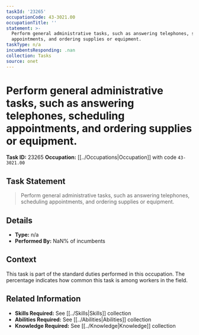 ```yaml
---
taskId: '23265'
occupationCode: 43-3021.00
occupationTitle: ''
statement: >-
  Perform general administrative tasks, such as answering telephones, scheduling
  appointments, and ordering supplies or equipment.
taskType: n/a
incumbentsResponding: .nan
collection: Tasks
source: onet
---
```

# Perform general administrative tasks, such as answering telephones, scheduling appointments, and ordering supplies or equipment.

**Task ID:** 23265
**Occupation:** [[../Occupations|Occupation]] with code `43-3021.00`

## Task Statement

> Perform general administrative tasks, such as answering telephones, scheduling appointments, and ordering supplies or equipment.

## Details

- **Type:** n/a
- **Performed By:** NaN% of incumbents

## Context

This task is part of the standard duties performed in this occupation. The percentage indicates how common this task is among workers in the field.

## Related Information

- **Skills Required:** See [[../Skills|Skills]] collection
- **Abilities Required:** See [[../Abilities|Abilities]] collection
- **Knowledge Required:** See [[../Knowledge|Knowledge]] collection
